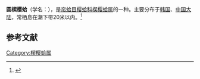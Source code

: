 {{Speciesbox
| name = 圆楔樱蛤
| image = 
| image_width = 
| genus = Cadella
| species = narutoensis
| authority = Habe
}}
'''圆楔樱蛤'''（学名：''{{lang|la|Cadella narutoensis}}''），是[[帘蛤目|帘蛤目]][[樱蛤科|樱蛤科]][[楔樱蛤属|楔樱蛤属]]的一种。主要分布于[[韩国|韩国]]、[[中国大陆|中国大陆]]，常栖息在潮下带20米以内。<ref>{{cite web|url=http://shell.sinica.edu.tw/chinese/shellbase_detail.php?science_no=3805|title=国际贝库：圆楔樱蛤|publisher=台湾贝类资料库|accessdate=2009-08-11|archive-date=2016-03-04|archive-url=https://web.archive.org/web/20160304113255/http://shell.sinica.edu.tw/chinese/shellbase_detail.php?science_no=3805|dead-url=no}}</ref>

== 参考文献 ==
{{reflist}}
{{Taxonbar|from=Q13447264}}

[[Category:楔樱蛤属|Category:楔樱蛤属]]